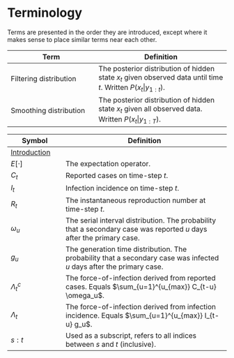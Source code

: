 # Terminology

Terms are presented in the order they are introduced, except where it makes sense to place similar terms near each other.

|Term|Definition|
|--|---|
|Filtering distribution|The posterior distribution of hidden state $x_t$ given observed data until time $t$. Written $P(x_t | y_{1:t})$.|
|Smoothing distribution|The posterior distribution of hidden state $x_t$ given all observed data. Written $P(x_t|y_{1:T})$.|


|Symbol|Definition|
|-|---|
|[Introduction](link.link)| <!-- #TODO: Figure out how to make this span -->
|$E[\cdot]$|The expectation operator.|
|$C_t$| Reported cases on time-step $t$.|
|$I_t$| Infection incidence on time-step $t$.|
|$R_t$| The instantaneous reproduction number at time-step $t$.|
|$\omega_u$| The serial interval distribution. The probability that a secondary case was reported $u$ days after the primary case.|
|$g_u$| The generation time distribution. The probability that a secondary case was infected $u$ days after the primary case.
|$\Lambda_t^c$ | The force-of-infection derived from reported cases. Equals $\sum_{u=1}^{u_{max}} C_{t-u} \omega_u$.|
|$\Lambda_t$| The force-of-infection derived from infection incidence. Equals $\sum_{u=1}^{u_{max}} I_{t-u} g_u$.|
|$s:t$| Used as a subscript, refers to all indices between $s$ and $t$ (inclusive).|